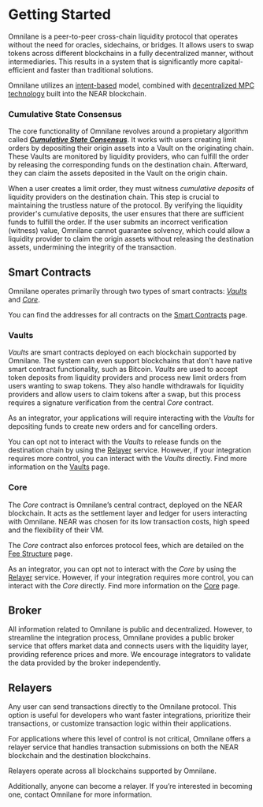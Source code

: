 # Getting Started
Omnilane is a peer-to-peer cross-chain liquidity protocol that operates without the need for oracles, sidechains, or bridges. It allows users to swap tokens across different blockchains in a fully decentralized manner, without intermediaries. This results in a system that is significantly more capital-efficient and faster than traditional solutions.

Omnilane utilizes an [intent-based](https://blog.uniswap.org/uniswap-labs-and-across-propose-standard-for-cross-chain-intents) model, combined with [decentralized MPC technology](https://docs.near.org/build/chain-abstraction/chain-signatures) built into the NEAR blockchain.

### Cumulative State Consensus
The core functionality of Omnilane revolves around a propietary algorithm called ***[**Cumulative State Consensus**](/protocol-overview/cumulative-state-consensus)***. It works with users creating limit orders by depositing their origin assets into a Vault on the originating chain. These Vaults are monitored by liquidity providers, who can fulfill the order by releasing the corresponding funds on the destination chain. Afterward, they can claim the assets deposited in the Vault on the origin chain.

When a user creates a limit order, they must witness *cumulative deposits* of liquidity providers on the destination chain. This step is crucial to maintaining the trustless nature of the protocol. By verifying the liquidity provider's cumulative deposits, the user ensures that there are sufficient funds to fulfill the order. If the user submits an incorrect verification (witness) value, Omnilane cannot guarantee solvency, which could allow a liquidity provider to claim the origin assets without releasing the destination assets, undermining the integrity of the transaction.

## Smart Contracts
Omnilane operates primarily through two types of smart contracts: [*Vaults*](/integrate-omnilane/dapps/smart-contracts/vaults) and [*Core*](/integrate-omnilane/dapps/smart-contracts/core).

You can find the addresses for all contracts on the [Smart Contracts](/integrate-omnilane/dapps/smart-contracts/addresses) page.

### Vaults
*Vaults* are smart contracts deployed on each blockchain supported by Omnilane. The system can even support blockchains that don't have native smart contract functionality, such as Bitcoin. *Vaults* are used to accept token deposits from liquidity providers and process new limit orders from users wanting to swap tokens. They also handle withdrawals for liquidity providers and allow users to claim tokens after a swap, but this process requires a signature verification from the central *Core* contract.

As an integrator, your applications will require interacting with the *Vaults* for depositing funds to create new orders and for cancelling orders. 

You can opt not to interact with the *Vaults* to release funds on the destination chain by using the [Relayer](/integrate-omnilane/dapps/relayers) service. However, if your integration requires more control, you can interact with the *Vaults* directly. Find more information on the [Vaults](/integrate-omnilane/dapps/smart-contracts/vaults) page.

### Core
The *Core* contract is Omnilane’s central contract, deployed on the NEAR blockchain. It acts as the settlement layer and ledger for users interacting with Omnilane. NEAR was chosen for its low transaction costs, high speed and the flexibility of their VM.

The *Core* contract also enforces protocol fees, which are detailed on the [Fee Structure](/integrate-omnilane/fee-structure) page.

As an integrator, you can opt not to interact with the *Core* by using the [Relayer](/integrate-omnilane/dapps/relayer) service. However, if your integration requires more control, you can interact with the *Core* directly. Find more information on the [Core](/integrate-omnilane/dapps/smart-contracts/core) page.

## Broker
All information related to Omnilane is public and decentralized. However, to streamline the integration process, Omnilane provides a public broker service that offers market data and connects users with the liquidity layer, providing reference prices and more. We encourage integrators to validate the data provided by the broker independently.

## Relayers
Any user can send transactions directly to the Omnilane protocol. This option is useful for developers who want faster integrations, prioritize their transactions, or customize transaction logic within their applications.

For applications where this level of control is not critical, Omnilane offers a relayer service that handles transaction submissions on both the NEAR blockchain and the destination blockchains.

Relayers operate across all blockchains supported by Omnilane.

Additionally, anyone can become a relayer. If you’re interested in becoming one, contact Omnilane for more information.

